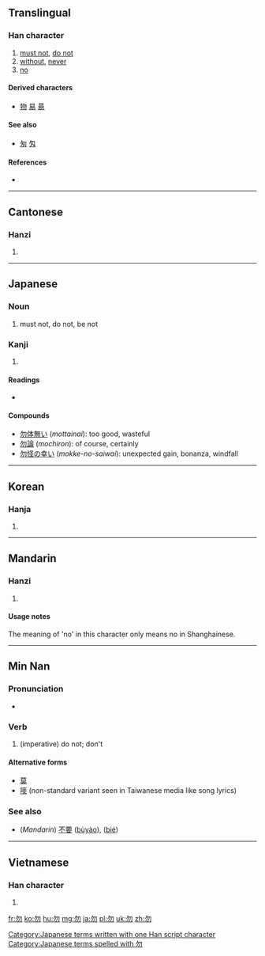 ==Translingual==

===Han character===
{{Han char|rn=20|rad=勹|as=02|sn=4|four=2722<sub>0</sub>|canj=心竹竹 (PHH)|ids=⿹[[勹]]⿰[[丿]]丿}}

# [[must not]], [[do not]]
# [[without]], [[never]]
# [[no]]

====Derived characters====
* [[物]] [[易]] [[昜]]

====See also====
* [[匆]] [[匁]]

====References====
* {{Han ref|kx=0150.240|dkj=02501|dj=0339.140|hdz=10255.020|uh=52FF|ud=21247|bh=A4C5|bd=42181}}

----

==Cantonese==

===Hanzi===
{{yue-hanzi|jyut=[[mat6]]|y=mat6}}

# {{defn|lang=yue|sort=勹02}}

----

==Japanese==

===Noun===
{{ja-noun|ぶつ}}

{{ja-noun|もち}}

# must not, do not, be not

===Kanji===
{{ja-kanji|grade=|rs=勹02}}

# {{defn|lang=ja|sort=勹02}}

====Readings====
* {{ja-readings|goon=[[もち]] (''mochi'')|kanon=[[ぶつ]] (''butsu'')|on=[[ぼつ]] (''botsu'')|kun=[[なかれ]] ([[勿れ]], ''nakare''), [[なし]] (''nashi'')}}

====Compounds====
* [[勿体無い]] (''mottainai''): too good, wasteful
* [[勿論]] (''mochiron''): of course, certainly
* [[勿怪の幸い]] (''mokke-no-saiwai''): unexpected gain, bonanza, windfall

[[Category:Japanese terms written with one Han script character]]
[[Category:Japanese terms spelled with 勿]]
----

==Korean==

===Hanja===
{{ko-hanja|hangeul=[[물]], [[몰]]|rv=mul, mol|mr=mul, mol}}

# {{defn|lang=ko|sort=勹02}}

----

==Mandarin==

===Hanzi===
{{cmn-hanzi|pin=[[qióng]] ([[qiong2]]), [[wù]] ([[wu4]])|wg=ch'iung<sup>2</sup>, wu<sup>4</sup>}}

# {{defn|lang=cmn|sort=勹02}}

====Usage notes====
The meaning of 'no' in this character only means no in Shanghainese.

----

==Min Nan==

===Pronunciation===
* {{IPA|[mai˨˩]|lang=nan}}

===Verb===
{{nan-verb|ts|poj=mài|pojt=mai3|rs=勹02}}

# (imperative) do not; don't

====Alternative forms====
* [[莫]]
* [[嘜]] (non-standard variant seen in Taiwanese media like song lyrics)

===See also===
* (''Mandarin'') [[不要]] ([[bùyào]]), {{zh-ts|別|别}} ([[bié]])

----

==Vietnamese==

===Han character===
{{vi-hantu|[[vật]], [[vặt]], [[vất]]|rs=勹02}}

# {{defn|lang=vi|sort=勹02}}

[[fr:勿]]
[[ko:勿]]
[[hu:勿]]
[[mg:勿]]
[[ja:勿]]
[[pl:勿]]
[[uk:勿]]
[[zh:勿]]